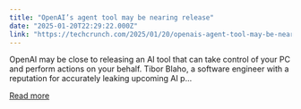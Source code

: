```yaml
---
title: "OpenAI’s agent tool may be nearing release"
date: "2025-01-20T22:29:22.000Z"
link: "https://techcrunch.com/2025/01/20/openais-agent-tool-may-be-nearing-release/"
---
```


OpenAI may be close to releasing an AI tool that can take control of your PC and perform actions on your behalf. Tibor Blaho, a software engineer with a reputation for accurately leaking upcoming AI p...

[Read more](https://techcrunch.com/2025/01/20/openais-agent-tool-may-be-nearing-release/)
